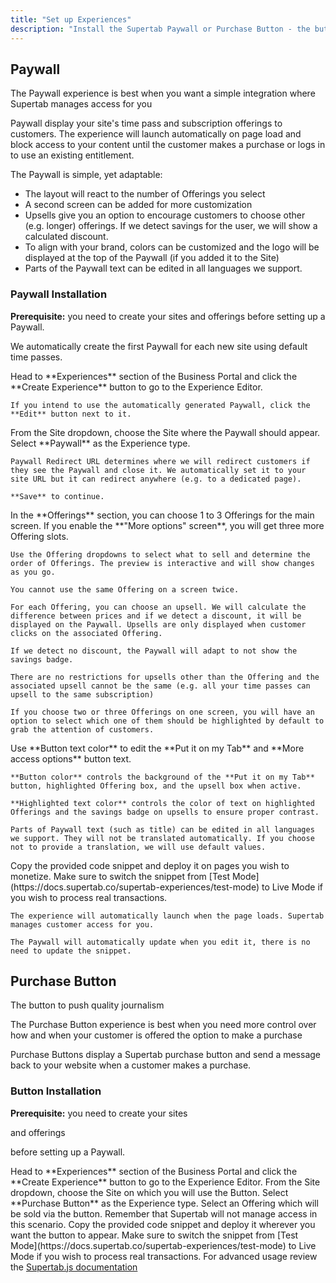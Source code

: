 ```yaml
---
title: "Set up Experiences"
description: "Install the Supertab Paywall or Purchase Button - the button to push quality journalism."
---
```


## Paywall

<Tip>
  The Paywall experience is best when you want a simple integration where Supertab manages access for you
</Tip>

Paywall display your site's time pass and subscription offerings to customers. The experience will launch automatically on page load and block access to your content until the customer makes a purchase or logs in to use an existing entitlement.

The Paywall is simple, yet adaptable:

- The layout will react to the number of Offerings you select
- A second screen can be added for more customization
- Upsells give you an option to encourage customers to choose other (e.g. longer) offerings. If we detect savings for the user, we will show a calculated discount.
- To align with your brand, colors can be customized and the logo will be displayed at the top of the Paywall (if you added it to the Site)
- Parts of the Paywall text can be edited in all languages we support.

### **Paywall Installation**

**Prerequisite:** you need to create your sites and offerings before setting up a Paywall.

We automatically create the first Paywall for each new site using default time passes.

<Steps>
  <Step title="Create Experience">
    Head to **Experiences** section of the Business Portal and click the **Create Experience** button to go to the Experience Editor.

    If you intend to use the automatically generated Paywall, click the **Edit** button next to it.
  </Step>
  <Step title="Paywall Setup">
    From the Site dropdown, choose the Site where the Paywall should appear. Select **Paywall** as the Experience type.

    Paywall Redirect URL determines where we will redirect customers if they see the Paywall and close it. We automatically set it to your site URL but it can redirect anywhere (e.g. to a dedicated page).

    **Save** to continue.
  </Step>
  <Step title="Choose Offerings">
    In the **Offerings** section, you can choose 1 to 3 Offerings for the main screen. If you enable the **"More options" screen**, you will get three more Offering slots.

    Use the Offering dropdowns to select what to sell and determine the order of Offerings. The preview is interactive and will show changes as you go.

    You cannot use the same Offering on a screen twice.

    For each Offering, you can choose an upsell. We will calculate the difference between prices and if we detect a discount, it will be displayed on the Paywall. Upsells are only displayed when customer clicks on the associated Offering.

    If we detect no discount, the Paywall will adapt to not show the savings badge.

    There are no restrictions for upsells other than the Offering and the associated upsell cannot be the same (e.g. all your time passes can upsell to the same subscription)

    If you choose two or three Offerings on one screen, you will have an option to select which one of them should be highlighted by default to grab the attention of customers.
  </Step>
  <Step title="Customize colors and text">
    Use **Button text color** to edit the **Put it on my Tab** and **More access options** button text.

    **Button color** controls the background of the **Put it on my Tab** button, highlighted Offering box, and the upsell box when active.

    **Highlighted text color** controls the color of text on highlighted Offerings and the savings badge on upsells to ensure proper contrast.

    Parts of Paywall text (such as title) can be edited in all languages we support. They will not be translated automatically. If you choose not to provide a translation, we will use default values.
  </Step>
  <Step title="Install the code snippet">
    Copy the provided code snippet and deploy it on pages you wish to monetize. Make sure to switch the snippet from [Test Mode](https://docs.supertab.co/supertab-experiences/test-mode) to Live Mode if you wish to process real transactions.

    The experience will automatically launch when the page loads. Supertab manages customer access for you.

    The Paywall will automatically update when you edit it, there is no need to update the snippet.
  </Step>
</Steps>

## Purchase Button

The button to push quality journalism

<Tip>
  The Purchase Button experience is best when you need more control over how and when your customer is offered the option
  to make a purchase
</Tip>

Purchase Buttons display a Supertab purchase button and send a message back to your website when a customer makes a purchase.

### Button Installation

**Prerequisite:** you need to create your sites

and offerings

before setting up a Paywall.

<Steps>
  <Step title="Create an Experience">
    Head to **Experiences** section of the Business Portal and click the **Create Experience** button to go to the Experience Editor.
  </Step>
  <Step title="Button setup">
    From the Site dropdown, choose the Site on which you will use the Button. Select **Purchase Button** as the Experience type.
  </Step>
  <Step title="Select an Offering">
    Select an Offering which will be sold via the button. Remember that Supertab will not manage access in this scenario.
  </Step>
  <Step title="Install the code snippet">
    Copy the provided code snippet and deploy it wherever you want the button to appear. Make sure to switch the snippet from [Test Mode](https://docs.supertab.co/supertab-experiences/test-mode) to Live Mode if you wish to process real transactions.
  </Step>
  <Step title="(optional) Review Supertab.js documentation">
    For advanced usage review the <a href="/supertab-js">Supertab.js documentation</a>
  </Step>
</Steps>
